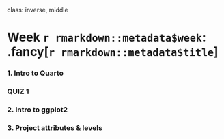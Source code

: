 
class: inverse, middle

# Week `r rmarkdown::metadata$week`: .fancy[`r rmarkdown::metadata$title`]

### 1. Intro to Quarto

### QUIZ 1

### 2. Intro to ggplot2
### 3. Project attributes & levels
